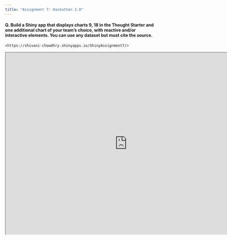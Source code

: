 ---
title: "Assignment 7: Hackathon 2.0"
---

#### Q. Build a Shiny app that displays charts 9, 18 in the Thought Starter and one additional chart of your team's choice, with reactive and/or interactive elements. You can use any dataset but must cite the source.

```         
<https://shivani-chowdhry.shinyapps.io/ShinyAssignment7/>
```

```{=html}
<iframe src="https://shivani-chowdhry.shinyapps.io/ShinyAssignment7/" width="800" height="600">

</iframe>
```
